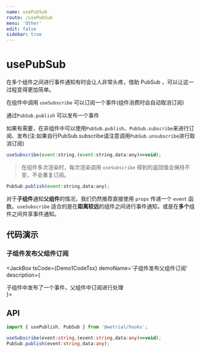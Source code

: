```yaml
---
name: usePubSub
route: /usePubSub
menu: 'Other'
edit: false
sidebar: true
---
```



# usePubSub

在多个组件之间进行事件通知有时会让人非常头疼，借助 PubSub ，可以让这一过程变得更加简单。

在组件中调用 `useSubscribe` 可以订阅一个事件(组件消费时会自动取消订阅)

通过`PubSub.publish` 可以发布一个事件

如果有需要，在非组件中可以使用`PubSub.publish`、`PubSub.subscribe`来进行订阅、发布(注:如果自行PubSub.subscribe请注意调用`PubSub.unsubscribe`进行取消订阅)

```js
useSubscribe(event:string,(event:string,data:any)=>void);
```

> 在组件多次渲染时，每次渲染调用 `useSubscribe` 得到的返回值会保持不变，不会重复订阅。

``` js
PubSub.publish(event:string,data:any);
```


对于**子组件**通知**父组件**的情况，我们仍然推荐直接使用 `props` 传递一个 `event` 函数。`useSubscribe` 适合的是在**距离较远**的组件之间进行事件通知，或是在**多个**组件之间共享事件通知。

## 代码演示

### 子组件发布父组件订阅

<JackBox tsCode={Demo1CodeTsx} demoName='子组件发布父组件订阅' description={
  <div>
    子组件中发布了一个事件，父组件中订阅进行处理
  </div>
}>
  <Demo1 />
</JackBox>

## API

```typescript
import { usePublish, PubSub } from '@wetrial/hooks';

useSubscribe(event:string,(event:string,data:any)=>void);
PubSub.publish(event:string,data:any);
```
